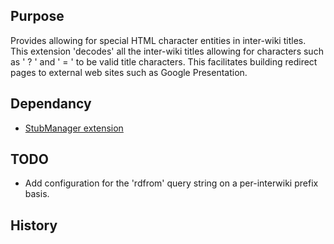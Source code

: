 {{Extension
|name        = InterWikiTitleWizard
|status      = stable
|type        = parser function
|author      = [[user:jldupont|Jean-Lou Dupont]]
|image       =
|version     = 1.0.0
|update      =
|mediawiki   = 1.11
|download    = [http://mediawiki.googlecode.com/svn/trunk/extensions/InterWikiTitleWizard/ SVN]
|readme      =
|changelog   = See SVN ($Id$)
|description = 
|parameters  =
|rights      =
|example     =
}}
== Purpose==
Provides allowing for special HTML character entities in inter-wiki titles. 
This extension 'decodes' all the inter-wiki titles allowing for characters such as ' ? ' and ' = ' to be valid title characters.
This facilitates building redirect pages to external web sites such as Google Presentation.

== Dependancy ==
* [[Extension:StubManager|StubManager extension]]

{{Pear|InterWikiTitleWizard}}

== TODO ==
* Add configuration for the 'rdfrom' query string on a per-interwiki prefix basis.

== History ==
